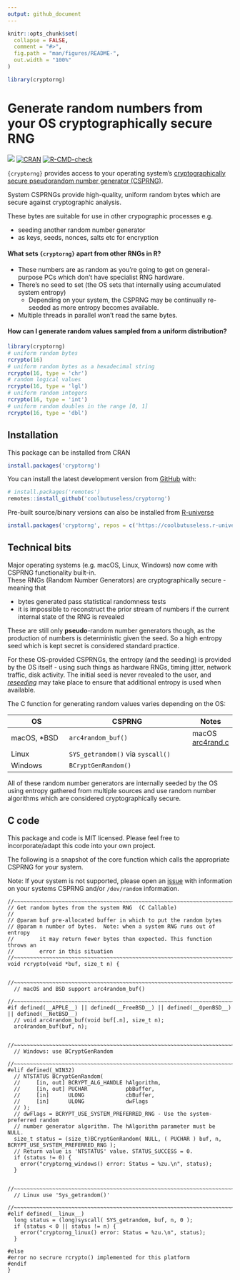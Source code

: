 ```yaml
---
output: github_document
---
```


<!-- README.md is generated from README.Rmd. Please edit that file -->

```r
knitr::opts_chunk$set(
  collapse = FALSE,
  comment = "#>",
  fig.path = "man/figures/README-",
  out.width = "100%"
)

library(cryptorng)
```

# Generate random numbers from your OS cryptographically secure RNG

<!-- badges: start -->
![](https://img.shields.io/badge/cool-useless-green.svg)
[![CRAN](http://www.r-pkg.org/badges/version/cryptorng)](https://cran.r-project.org/package=cryptorng)
[![R-CMD-check](https://github.com/coolbutuseless/cryptorng/actions/workflows/R-CMD-check.yaml/badge.svg)](https://github.com/coolbutuseless/cryptorng/actions/workflows/R-CMD-check.yaml)
<!-- badges: end -->

`{cryptorng}` provides access to your operating system's [cryptographically secure pseudorandom number generator (CSPRNG)](https://en.wikipedia.org/wiki/Cryptographically_secure_pseudorandom_number_generator).

System CSPRNGs provide high-quality, uniform random bytes which are secure against cryptographic analysis.

These bytes are suitable for use in other crypographic processes e.g.

* seeding another random number generator
* as keys, seeds, nonces, salts etc for encryption

#### What sets `{cryptorng}` apart from other RNGs in R?

* These numbers are as random as you're going to get on general-purpose PCs
which don't have specialist RNG hardware.  
* There's no seed to set (the OS sets that internally using 
accumulated system entropy)
    * Depending on your system, the CSPRNG may be continually re-seeded as more 
      entropy becomes available. 
* Multiple threads in parallel won't read the same bytes.

#### How can I generate random values sampled from a uniform distribution?

```r
library(cryptorng)
# uniform random bytes
rcrypto(16)
# uniform random bytes as a hexadecimal string
rcrypto(16, type = 'chr')
# random logical values
rcrypto(16, type = 'lgl')
# uniform random integers
rcrypto(16, type = 'int')
# uniform random doubles in the range [0, 1]
rcrypto(16, type = 'dbl')
```




## Installation

This package can be installed from CRAN

``` r
install.packages('cryptorng')
```

You can install the latest development version from [GitHub](https://github.com/coolbutuseless/cryptorng) with:

``` r
# install.packages('remotes')
remotes::install_github('coolbutuseless/cryptorng')
```

Pre-built source/binary versions can also be installed from [R-universe](https://r-universe.dev)

``` r
install.packages('cryptorng', repos = c('https://coolbutuseless.r-universe.dev', 'https://cloud.r-project.org'))
```



## Technical bits

Major operating systems (e.g. macOS, Linux, Windows) now come with CSPRNG functionality built-in.  
These RNGs (Random Number Generators) are cryptographically secure - meaning that

* bytes generated pass statistical randomness tests
* it is impossible to reconstruct the prior stream of numbers if the current internal
  state of the RNG is revealed
  
These are still only **pseudo**-random number generators though, as the production
of numbers is deterministic given the seed.  So a high entropy seed which is kept
secret is considered standard practice.

For these OS-provided CSPRNGs, the entropy (and the seeding) is provided by 
the OS itself - using such things as hardware RNGs, timing jitter, 
network traffic, disk activity.  The initial seed is never revealed to the user,
and [*reseeding*](https://en.wikipedia.org/wiki//dev/random#BSD_systems) may 
take place to ensure that additional entropy is used when available.


The C function for generating random values varies depending on the OS: 

| OS          | CSPRNG                     | Notes |
|-------------|----------------------------|-------|
| macOS, *BSD | `arc4random_buf()`         | macOS [arc4rand.c](http://www.opensource.apple.com/source/Libc/Libc-1044.10.1/gen/FreeBSD/arc4random.c) |
| Linux       | `SYS_getrandom()` via `syscall()` |    |
| Windows     | `BCryptGenRandom()`        |     |

All of these random number generators are internally seeded by the OS using entropy 
gathered from multiple sources and use random number algorithms which are 
considered cryptographically secure.


## C code

This package and code is MIT licensed.  Please feel free to 
incorporate/adapt this code into your own project.

The following is a snapshot of the core function which calls the appropriate
CSPRNG for your system.

Note: If your system is not supported, please open an [issue](https://github.com/coolbutuseless/cryptorng/issues) with information on 
your systems CSPRNG and/or `/dev/random` information.

```
//~~~~~~~~~~~~~~~~~~~~~~~~~~~~~~~~~~~~~~~~~~~~~~~~~~~~~~~~~~~~~~~~~~~~~~~~~~~
// Get random bytes from the system RNG  (C Callable)
//
// @param buf pre-allocated buffer in which to put the random bytes
// @param n number of bytes.  Note: when a system RNG runs out of entropy
//        it may return fewer bytes than expected. This function throws an 
//        error in this situation
//~~~~~~~~~~~~~~~~~~~~~~~~~~~~~~~~~~~~~~~~~~~~~~~~~~~~~~~~~~~~~~~~~~~~~~~~~~~
void rcrypto(void *buf, size_t n) {
  
  //~~~~~~~~~~~~~~~~~~~~~~~~~~~~~~~~~~~~~~~~~~~~~~~~~~~~~~~~~~~~~~~~~~~~~~~~~
  // macOS and BSD support arc4random_buf()
  //~~~~~~~~~~~~~~~~~~~~~~~~~~~~~~~~~~~~~~~~~~~~~~~~~~~~~~~~~~~~~~~~~~~~~~~~~
#if defined(__APPLE__) || defined(__FreeBSD__) || defined(__OpenBSD__) || defined(__NetBSD__)
  // void arc4random_buf(void buf[.n], size_t n);
  arc4random_buf(buf, n); 
  
  //~~~~~~~~~~~~~~~~~~~~~~~~~~~~~~~~~~~~~~~~~~~~~~~~~~~~~~~~~~~~~~~~~~~~~~~~~
  // Windows: use BCryptGenRandom
  //~~~~~~~~~~~~~~~~~~~~~~~~~~~~~~~~~~~~~~~~~~~~~~~~~~~~~~~~~~~~~~~~~~~~~~~~~
#elif defined(_WIN32)  
  // NTSTATUS BCryptGenRandom(
  //     [in, out] BCRYPT_ALG_HANDLE hAlgorithm,
  //     [in, out] PUCHAR            pbBuffer,
  //     [in]      ULONG             cbBuffer,
  //     [in]      ULONG             dwFlags
  // );
  // dwFlags = BCRYPT_USE_SYSTEM_PREFERRED_RNG - Use the system-preferred random 
  // number generator algorithm. The hAlgorithm parameter must be NULL. 
  size_t status = (size_t)BCryptGenRandom( NULL, ( PUCHAR ) buf, n, BCRYPT_USE_SYSTEM_PREFERRED_RNG );
  // Return value is 'NTSTATUS' value. STATUS_SUCCESS = 0.
  if (status != 0) {
    error("cryptorng_windows() error: Status = %zu.\n", status);
  }
  
  //~~~~~~~~~~~~~~~~~~~~~~~~~~~~~~~~~~~~~~~~~~~~~~~~~~~~~~~~~~~~~~~~~~~~~~~~~
  // Linux use 'Sys_getrandom()'
  //~~~~~~~~~~~~~~~~~~~~~~~~~~~~~~~~~~~~~~~~~~~~~~~~~~~~~~~~~~~~~~~~~~~~~~~~~
#elif defined(__linux__)
  long status = (long)syscall( SYS_getrandom, buf, n, 0 );
  if (status < 0 || status != n) {
    error("cryptorng_linux() error: Status = %zu.\n", status);
  }
  
#else
#error no secrure rcrypto() implemented for this platform
#endif 
}
```



